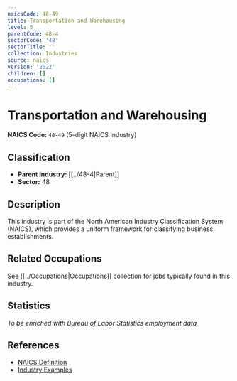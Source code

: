 ```yaml
---
naicsCode: 48-49
title: Transportation and Warehousing
level: 5
parentCode: 48-4
sectorCode: '48'
sectorTitle: ''
collection: Industries
source: naics
version: '2022'
children: []
occupations: []
---
```

# Transportation and Warehousing

**NAICS Code:** `48-49` (5-digit NAICS Industry)

## Classification

- **Parent Industry:** [[../48-4|Parent]]
- **Sector:** 48

## Description

This industry is part of the North American Industry Classification System (NAICS), which provides a uniform framework for classifying business establishments.

## Related Occupations

See [[../Occupations|Occupations]] collection for jobs typically found in this industry.

## Statistics

*To be enriched with Bureau of Labor Statistics employment data*

## References

- [NAICS Definition](https://www.census.gov/naics/)
- [Industry Examples](https://www.census.gov/naics/2022NAICS/)
